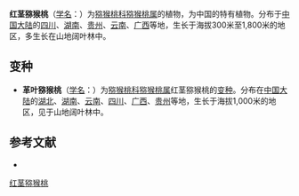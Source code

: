 {{Speciesbox
| name = 红茎猕猴桃
| status = 
| status_system = 
| image =
| genus = Actinidia
| species = rubricaulis
| authority = Dunn
| subdivision_ranks =[[变种|变种]]
| subdivision =
* 红茎猕猴桃 ''A. r.'' var. ''rubricaulis''
* [[革叶猕猴桃|革叶猕猴桃]] ''A. r.'' var. ''coriacea''
}}

'''红茎猕猴桃'''（[[学名|学名]]：{{lang|la|''Actinidia rubricaulis''}}）为[[猕猴桃科|猕猴桃科]][[猕猴桃属|猕猴桃属]]的植物，为中国的特有植物。分布于[[中国大陆|中国大陆]]的[[四川|四川]]、[[湖南|湖南]]、[[贵州|贵州]]、[[云南|云南]]、[[广西|广西]]等地，生长于海拔300米至1,800米的地区，多生长在山地阔叶林中。

== 变种 ==
* '''革叶猕猴桃'''（[[学名|学名]]：{{lang|la|''Actinidia rubricaulis'' var. ''coriacea''}}）为[[猕猴桃科|猕猴桃科]][[猕猴桃属|猕猴桃属]]红茎猕猴桃的[[变种|变种]]。分布在[[中国大陆|中国大陆]]的[[湖北|湖北]]、[[湖南|湖南]]、[[云南|云南]]、[[四川|四川]]、[[广西|广西]]、[[贵州|贵州]]等地，生长于海拔1,000米的地区，见于山地阔叶林中。

== 参考文献 ==
<div class="references-small">
* {{cite web| url =http://www.bioinfo.cn/db05/KmzwSpecies.php?action=view&id=987| title =红茎猕猴桃（原变种）| work =《中国高等植物数据库全库》| publisher =中国科学院微生物研究所| author =昆明植物研究所| accessdate =2009-02-22| deadurl =yes| archiveurl =https://web.archive.org/web/20160305062025/http://www.bioinfo.cn/db05/KmzwSpecies.php?action=view&id=987| archivedate =2016-03-05}}
</div>
{{Taxonbar|from=Q15225261}}

[[Category:猕猴桃属|红茎猕猴桃]]


{{植物小作品}}